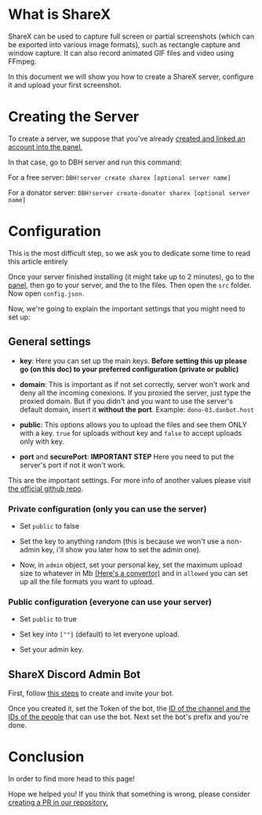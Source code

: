 # What is ShareX

ShareX can be used to capture full screen or partial screenshots (which can be exported into various image formats), such as rectangle capture and window capture. It can also record animated GIF files and video using FFmpeg.

In this document we will show you how to create a ShareX server, configure it and upload your first screenshot.

# Creating the Server

To create a server, we suppose that you've already [created and linked an account into the panel.](/getting-started)

In that case, go to DBH server and run this command:

For a free server: `DBH!server create sharex [optional server name]`

For a donator server: `DBH!server create-donator sharex [optional server name]`

# Configuration

<Tip>
  This is the most difficult step, so we ask you to dedicate some time to read
  this article entirely
</Tip>

Once your server finished installing (it might take up to 2 minutes), go to the [panel](https://panel.danbot.host), then go to your server, and the to the files. Then open the `src` folder. Now open `config.json`.

Now, we're going to explain the important settings that you might need to set up:

## General settings

- **key**: Here you can set up the main keys. **Before setting this up please go (on this doc) to your preferred configuration (private or public)**

- **domain**: This is important as if not set correctly, server won't work and deny all the incoming conexions. If you proxied the server, just type the proxied domain. But if you didn't and you want to use the server's default domain, insert it **without the port**. Example: `dono-03.danbot.host`

- **public**: This options allows you to upload the files and see them ONLY with a key. `true` for uploads without key and `false` to accept uploads only with key.

- **port** and **securePort**: **IMPORTANT STEP** Here you need to put the server's port if not it won't work.

This are the important settings. For more info of another values please visit [the official github repo](https://github.com/TannerReynolds/ShareX-Upload-Server#configuration).

### Private configuration (only you can use the server)

- Set `public` to false

- Set the key to anything random (this is because we won't use a non-admin key, i'll show you later how to set the admin one).

- Now, in `admin` object, set your personal key, set the maximum upload size to whatever in Mb [(Here's a convertor)](https://www.unitconverters.net/data-storage/mb-to-gb.htm) and in `allowed` you can set up all the file formats you want to upload.

### Public configuration (everyone can use your server)

- Set `public` to true

- Set key into `[""]` (default) to let everyone upload.

- Set your admin key.

## ShareX Discord Admin Bot

First, follow [this steps](https://discordpy.readthedocs.io/en/stable/discord.html) to create and invite your bot.

Once you created it, set the Token of the bot, the [ID of the channel and the IDs of the people](https://support.discord.com/hc/en-us/articles/206346498-Where-can-I-find-my-User-Server-Message-ID-) that can use the bot. Next set the bot's prefix and you're done.

# Conclusion

In order to find more head to this page!

<Redirect href="/advanced/sharex-setup" />

Hope we helped you! If you think that something is wrong, please consider [creating a PR in our repository.](https://github.com/DanBot-Hosting/Documentation/blob/main/docs/server/sharex.md)

